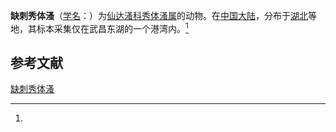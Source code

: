{{Speciesbox
| name = 缺刺秀体溞
| status = 
| status_system = 
| image = 
| genus = Diaphanosoma
| species = aspinosum
| authority = (Chiang, 1956)<ref name='id12289'>{{cite web| url =http://www.bioinfo.cn/db05/BjdwSpecies.php?action=view&id=12289| title =缺刺秀体溞| work =《中国动物物种编目数据库》| publisher =中国科学院微生物研究所| author =中国科学院动物研究所| accessdate =2009-04-28| deadurl =yes| archiveurl =https://web.archive.org/web/20160305020337/http://www.bioinfo.cn/db05/BjdwSpecies.php?action=view&id=12289| archivedate =2016-03-05}}</ref>
}}

'''缺刺秀体溞'''（[[学名|学名]]：{{lang|la|''Diaphanosoma aspinosum''}}）为[[仙达溞科|仙达溞科]][[秀体溞属|秀体溞属]]的动物。在[[中国大陆|中国大陆]]，分布于[[湖北|湖北]]等地，其标本采集仅在武昌东湖的一个港湾内。<ref name='id12289'/>

== 参考文献 ==
{{reflist}}

{{Wikispecies|Diaphanosoma aspinosum}}
{{Taxonbar|from=Q4572743}}

[[Category:秀体溞属|缺刺秀体溞]]


{{节肢动物小作品}}